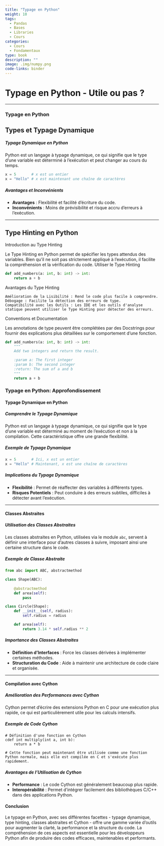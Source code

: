 ```yaml
---
title: "Typage en Python"
weight: 10
tags:
  - Pandas
  - Bases
  - Libraries
  - Cours
categories:
  - Cours
  - Fondamentaux
type: book
description: ""
image: .img/numpy.png
code-links: binder
---
```


# Typage en Python - Utile ou pas ?

---

### Typage en Python

## Types et Typage Dynamique

##### Typage Dynamique en Python
Python est un langage à typage dynamique, ce qui signifie que le type d'une variable est déterminé à l'exécution et peut changer au cours du temps.

```python
x = 5       # x est un entier
x = "Hello" # x est maintenant une chaîne de caractères
```

##### Avantages et Inconvénients
- **Avantages** : Flexibilité et facilité d'écriture du code.
- **Inconvénients** : Moins de prévisibilité et risque accru d'erreurs à l'exécution.

---

## Type Hinting en Python
Introduction au Type Hinting

Le Type Hinting en Python permet de spécifier les types attendus des variables. Bien qu'il ne soit pas strictement appliqué à l'exécution, il facilite la compréhension et la vérification du code.
Utiliser le Type Hinting

```python
def add_numbers(a: int, b: int) -> int:
    return a + b
```

Avantages du Type Hinting

    Amélioration de la Lisibilité : Rend le code plus facile à comprendre.
    Débogage : Facilite la détection des erreurs de type.
    Compatibilité avec les Outils : Les IDE et les outils d'analyse statique peuvent utiliser le Type Hinting pour détecter des erreurs.

Conventions et Documentation

Les annotations de type peuvent être complétées par des Docstrings pour fournir des explications plus détaillées sur le comportement d'une fonction.

```python
def add_numbers(a: int, b: int) -> int:
    """
    Add two integers and return the result.

    :param a: The first integer
    :param b: The second integer
    :return: The sum of a and b
    """
    return a + b
```
### Typage en Python: Approfondissement

#### Typage Dynamique en Python

##### Comprendre le Typage Dynamique
Python est un langage à typage dynamique, ce qui signifie que le type d'une variable est déterminé au moment de l'exécution et non à la compilation. Cette caractéristique offre une grande flexibilité.

##### Exemple de Typage Dynamique
```python
x = 5       # Ici, x est un entier
x = "Hello" # Maintenant, x est une chaîne de caractères
```

##### Implications du Typage Dynamique
- **Flexibilité** : Permet de réaffecter des variables à différents types.
- **Risques Potentiels** : Peut conduire à des erreurs subtiles, difficiles à détecter avant l'exécution.

---


#### Classes Abstraites

##### Utilisation des Classes Abstraites
Les classes abstraites en Python, utilisées via le module `abc`, servent à définir une interface pour d'autres classes à suivre, imposant ainsi une certaine structure dans le code.

##### Exemple de Classe Abstraite
```python
from abc import ABC, abstractmethod

class Shape(ABC):
    
    @abstractmethod
    def area(self):
        pass

class Circle(Shape):
    def __init__(self, radius):
        self.radius = radius

    def area(self):
        return 3.14 * self.radius ** 2
```

##### Importance des Classes Abstraites
- **Définition d'Interfaces** : Force les classes dérivées à implémenter certaines méthodes.
- **Structuration du Code** : Aide à maintenir une architecture de code claire et organisée.

---

#### Compilation avec Cython

##### Amélioration des Performances avec Cython
Cython permet d'écrire des extensions Python en C pour une exécution plus rapide, ce qui est particulièrement utile pour les calculs intensifs.

##### Exemple de Code Cython

```cython
# Définition d'une fonction en Cython
cdef int multiply(int a, int b):
    return a * b

# Cette fonction peut maintenant être utilisée comme une fonction Python normale, mais elle est compilée en C et s'exécute plus rapidement.
```

##### Avantages de l'Utilisation de Cython
- **Performance** : Le code Cython est généralement beaucoup plus rapide.
- **Interopérabilité** : Permet d'intégrer facilement des bibliothèques C/C++ dans des applications Python.

#### Conclusion
Le typage en Python, avec ses différentes facettes - typage dynamique, type hinting, classes abstraites et Cython - offre une gamme variée d'outils pour augmenter la clarté, la performance et la structure du code. La compréhension de ces aspects est essentielle pour les développeurs Python afin de produire des codes efficaces, maintenables et performants.